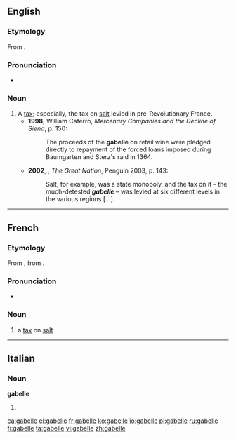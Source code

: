 ==English==
===Etymology===
From {{etyl|frm}} {{term|gabelle|lang=fr}}.

===Pronunciation===
*{{a|UK}} {{IPA|/ɡaˈbɛl/}}

===Noun===
{{en-noun}}

# A [[tax]]; especially, the tax on [[salt]] levied in pre-Revolutionary France.
#*'''1998''', William Caferro, ''Mercenary Companies and the Decline of Siena'', p. 150:
#*:The proceeds of the '''gabelle''' on retail wine were pledged directly to repayment of the forced loans imposed during Baumgarten and Sterz's raid in 1364.
#*'''2002''', {{w|Colin Jones (historian)|Colin Jones}}, ''The Great Nation'', Penguin 2003, p. 143:
#*:Salt, for example, was a state monopoly, and the tax on it – the much-detested '''''gabelle''''' – was levied at six different levels in the various regions [...].

----

==French==
{{wikipedia|lang=fr}}
===Etymology===
From {{etyl|it|fr}} {{term|gabella|lang=it}}, from {{etyl|ar|fr}} {{term|قبالة|tr=qabāla|lang=ar||bail, guaranty}}.

===Pronunciation===
* {{IPA|/ɡa.bɛl/|lang=fr}}

===Noun===
{{fr-noun|f}}

# {{historical|lang=fr}} a [[tax]] on [[salt]]

----

==Italian==

===Noun===
'''gabelle''' {{f}}

# {{plural of|gabella|lang=it}}

[[ca:gabelle]]
[[el:gabelle]]
[[fr:gabelle]]
[[ko:gabelle]]
[[io:gabelle]]
[[pl:gabelle]]
[[ru:gabelle]]
[[fi:gabelle]]
[[ta:gabelle]]
[[vi:gabelle]]
[[zh:gabelle]]